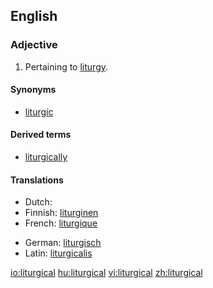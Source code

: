 ==English==

===Adjective===
{{infl|en|adjective}}

# Pertaining to [[liturgy]].

====Synonyms====
* [[liturgic]]

====Derived terms====
* [[liturgically]]

====Translations====
{{trans-top|Pertaining to liturgy}}
*Dutch: {{t|nl|liturgisch}}
*Finnish: [[liturginen]]
*French: [[liturgique]]
{{trans-mid}}
*German: [[liturgisch]]
*Latin: [[liturgicalis]]
{{trans-bottom}}

[[io:liturgical]]
[[hu:liturgical]]
[[vi:liturgical]]
[[zh:liturgical]]